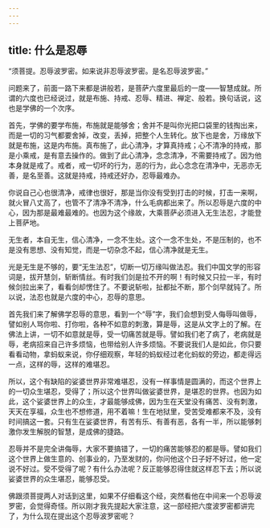 ```yaml
---
---
---
```

title: 什么是忍辱
---




“须菩提。忍辱波罗密。如来说非忍辱波罗密。是名忍辱波罗密。”

问题来了，前面一路下来都是讲般若，是菩萨六度里最后的一度——智慧成就。所谓的六度也已经说过，就是布施、持戒、忍辱、精进、禅定、般若。换句话说，这也是学佛的一个次序。

首先，学佛的要学布施，布施就是能够舍；舍并不是叫你光把口袋里的钱掏出来，而是一切的习气都要舍掉，改变，丢掉，把整个人生转化。放下也是舍，万缘放下就是布施，这是内布施。真布施了，此心清净，才算真持戒；心不清净的持戒，那是小乘戒，是有意去操作的。做到了此心清净，念念清净，不需要持戒了。因为他本身就是戒了。戒者，戒一切坏的行为，恶的行为，此心念念在清净中，无恶亦无善，是名至善。这就是持戒，持戒还好办，忍辱最难办。

你说自己心也很清净，戒律也很好，那是当你没有受到打击的时候，打击一来啊，就火冒八丈高了，也管不了清净不清净，什么毛病都出来了。所以忍辱是六度的中心，因为那是最难最难的。也因为这个缘故，大乘菩萨必须进入无生法忍，才能登上菩萨地。

无生者，本自无生，信心清净，一念不生处。这个一念不生处，不是压制的，也不是没有思想、没有知觉，而是一切杂念不起，信心清净就是无生。

光是无生是不够的，要“无生法忍”，切断一切万缘叫做法忍。我们中国文学的形容词是，拔开慧剑，斩断情丝。有时我们剑是拉不开的啊！有时候又只拉一半，有时候剑拉出来了，看看剑却愣住了。不要说斩啦，扯都扯不断，那个剑早就钝了。所以说，法忍也就是六度的中心，忍辱的意思。

首先我们来了解佛学忍辱的意思，看到一个“辱”字，我们会想到受人侮辱叫做辱，譬如别人骂你啦、打你啦，各种不如意的刺激，算是辱，这是从文字上的了解。在佛法上讲，一切不如意就是辱，受一切痛苦就是辱。譬如我们老了病了，老病就是辱，老病招来自己许多烦恼，也带给别人许多烦恼。不要说我们人是如此，你只要看看动物，拿蚂蚁来说，你仔细观察，年轻的蚂蚁经过老化蚂蚁的旁边，都走得远一点，这样的辱，这样的难堪忍。

所以，这个有缺陷的娑婆世界非常难堪忍，没有一样事情是圆满的，而这个世界上的一切众生堪忍，受得了；所以这个世界叫做娑婆世界，是堪忍的世界。也因为如此，这个娑婆世界上的众生，才最能够成佛，因为生在天堂没有痛苦、没有刺激，天天在享福，众生也不想修道，用不着嘛！生在地狱里，受苦受难都来不及，没有时间搞这一套。只有生在娑婆世界，有苦有乐、有善有恶，各有一半，所以能够刺激你发生解脱的智慧，是成佛的捷路。

忍辱并不是完全讲侮辱，大家不要搞错了，一切的痛苦能够忍的都是辱。譬如我们这个世界上做生意的、创事业的，乃至发财的，你问他这个日子好不好过，他一定说不好过。受不受得了呢？有什么办法呢？反正能够忍得住就这样忍下去；所以说娑婆世界的众生堪忍，能够忍受。

佛跟须菩提两人对话到这里，如果不仔细看这个经，突然看他在中间来一个忍辱波罗密，会觉得奇怪。所以刚才我先提起大家注意，这一部经把六度波罗密都讲完了，为什么现在提出这个忍辱波罗密呢？